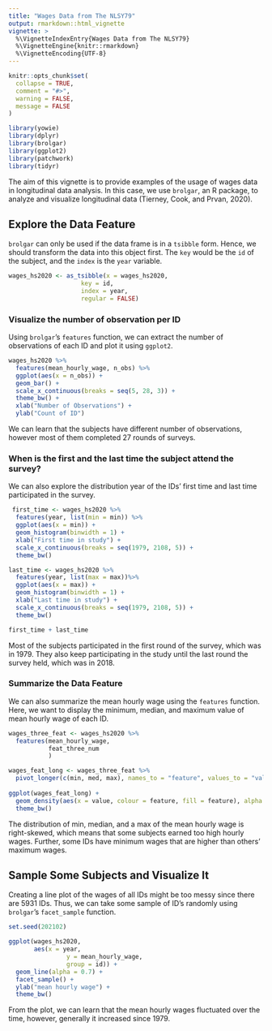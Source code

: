 ```yaml
---
title: "Wages Data from The NLSY79"
output: rmarkdown::html_vignette
vignette: >
  %\VignetteIndexEntry{Wages Data from The NLSY79}
  %\VignetteEngine{knitr::rmarkdown}
  %\VignetteEncoding{UTF-8}
---
```


```r
knitr::opts_chunk$set(
  collapse = TRUE,
  comment = "#>",
  warning = FALSE,
  message = FALSE
)
```

```r
library(yowie)
library(dplyr)
library(brolgar)
library(ggplot2)
library(patchwork)
library(tidyr)
```


The  aim of this vignette is to provide examples of the usage of wages data in longitudinal data analysis. In this case, we use `brolgar`, an R package, to analyze and visualize longitudinal data (Tierney, Cook, and Prvan, 2020).

## Explore the Data Feature

`brolgar` can only be used if the data frame is in a `tsibble` form. Hence, we should transform the data into this object first. The `key` would be the `id` of the subject, and the `index` is the `year` variable.  

```r
wages_hs2020 <- as_tsibble(x = wages_hs2020,
                    key = id,
                    index = year,
                    regular = FALSE)
```


### Visualize the number of observation per ID 

Using `brolgar`'s `features` function, we can extract the number of observations of each ID and plot it using `ggplot2`.  

```r
wages_hs2020 %>% 
  features(mean_hourly_wage, n_obs) %>%
  ggplot(aes(x = n_obs)) +
  geom_bar() +
  scale_x_continuous(breaks = seq(5, 28, 3)) +
  theme_bw() +
  xlab("Number of Observations") +
  ylab("Count of ID")
```

We can learn that the subjects have different number of observations, however most of them completed 27 rounds of surveys. 

### When is the first and the last time the subject attend the survey?

We can also explore the distribution year of the IDs' first time and last time participated in the survey. 

```r

 first_time <- wages_hs2020 %>%
  features(year, list(min = min)) %>%
  ggplot(aes(x = min)) +
  geom_histogram(binwidth = 1) +
  xlab("First time in study") +
  scale_x_continuous(breaks = seq(1979, 2108, 5)) +
  theme_bw()

last_time <- wages_hs2020 %>%
  features(year, list(max = max))%>%
  ggplot(aes(x = max)) +
  geom_histogram(binwidth = 1) +
  xlab("Last time in study") +
  scale_x_continuous(breaks = seq(1979, 2108, 5)) +
  theme_bw()

first_time + last_time
```
Most of the subjects participated in the first round of the survey, which was in 1979. They also keep participating in the study until the last round the survey held, which was in 2018. 

### Summarize the Data Feature

We can also summarize the mean hourly wage using the `features` function. Here, we want to display the minimum, median, and maximum value of mean hourly wage of each ID. 

```r
wages_three_feat <- wages_hs2020 %>%
  features(mean_hourly_wage, 
           feat_three_num
           )

wages_feat_long <- wages_three_feat %>%
  pivot_longer(c(min, med, max), names_to = "feature", values_to = "value")
  
ggplot(wages_feat_long) +
  geom_density(aes(x = value, colour = feature, fill = feature), alpha = 0.3) +
  theme_bw() 
```
The distribution of min, median, and a max of the mean hourly wage is right-skewed, which means that some subjects earned too high hourly wages. Further, some IDs have minimum wages that are higher than others' maximum wages.

## Sample Some Subjects and Visualize It

Creating a line plot of the wages of all IDs might be too messy since there are 5931 IDs. Thus, we can take some sample of ID's randomly using `brolgar`'s `facet_sample` function. 

```r
set.seed(202102)

ggplot(wages_hs2020, 
       aes(x = year,
                y = mean_hourly_wage,
                group = id)) +
  geom_line(alpha = 0.7) +
  facet_sample() +
  ylab("mean hourly wage") +
  theme_bw()
```
From the plot, we can learn that the mean hourly wages fluctuated over the time, however, generally it increased since 1979. 






